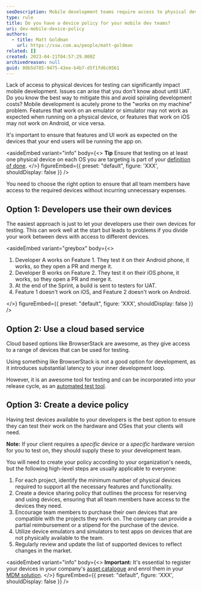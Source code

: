 ```yaml
---
seoDescription: Mobile development teams require access to physical devices for testing to avoid issues and spiraling development costs.
type: rule
title: Do you have a device policy for your mobile dev teams?
uri: dev-mobile-device-policy
authors:
  - title: Matt Goldman
    url: https://ssw.com.au/people/matt-goldman
related: []
created: 2023-04-21T04:57:29.000Z
archivedreason: null
guid: 08b5d785-9475-43ee-b4b7-d5f1fd6c0561
---
```


Lack of access to physical devices for testing can significantly impact mobile development. Issues can arise that you don't know about until UAT. Do you know the best way to mitigate this and avoid spiraling development costs?
Mobile development is acutely prone to the "works on my machine" problem. Features that work on an emulator or simulator may not work as expected when running on a physical device, or features that work on iOS may not work on Android, or vice versa.

It's important to ensure that features and UI work as expected on the devices that your end users will be running the app on.

<asideEmbed
  variant="info"
  body={<>
    **Tip** Ensure that testing on at least one physical device on each OS you are targeting is part of your [definition of done](/definition-of-done).
  </>}
  figureEmbed={{
    preset: "default",
    figure: 'XXX',
    shouldDisplay: false
  }}
/>

You need to choose the right option to ensure that all team members have access to the required devices without incurring unnecessary expenses.

## Option 1: Developers use their own devices

The easiest approach is just to let your developers use their own devices for testing. This can work well at the start but leads to problems if you divide your work between devs with access to different devices.

<asideEmbed
  variant="greybox"
  body={<>
    
1. Developer A works on Feature 1. They test it on their Android phone, it works, so they open a PR and merge it.
2. Developer B works on Feature 2. They test it on their iOS phone, it works, so they open a PR and merge it.
3. At the end of the Sprint, a build is sent to testers for UAT.
4. Feature 1 doesn't work on iOS, and Feature 2 doesn't work on Android.

  </>}
  figureEmbed={{
    preset: "default",
    figure: 'XXX',
    shouldDisplay: false
  }}
/>

## Option 2: Use a cloud based service

Cloud based options like BrowserStack are awesome, as they give access to a range of devices that can be used for testing.

Using something like BrowserStack is not a good option for development, as it introduces substantial latency to your inner development loop.

However, it is an awesome tool for testing and can be incorporated into your release cycle, as an [automated test tool](https://www.browserstack.com/app-automate).

## Option 3: Create a device policy

Having test devices available to your developers is the best option to ensure they can test their work on the hardware and OSes that your clients will need.

**Note:** If your client requires a _specific_ device or a _specific_ hardware version for you to test on, they should supply these to your development team.

You will need to create your policy according to your organization's needs, but the following high-level steps are usually applicable to everyone:

1. For each project, identify the minimum number of physical devices required to support all the necessary features and functionality.
2. Create a device sharing policy that outlines the process for reserving and using devices, ensuring that all team members have access to the devices they need.
3. Encourage team members to purchase their own devices that are compatible with the projects they work on. The company can provide a partial reimbursement or a stipend for the purchase of the device.
4. Utilize device emulators and simulators to test apps on devices that are not physically available to the team.
5. Regularly review and update the list of supported devices to reflect changes in the market.

<asideEmbed
  variant="info"
  body={<>
    **Important:** It's essential to register your devices in your company's [asset catalogue](/label-your-assets) and enrol them in your [MDM solution](/implementing-intune).
  </>}
  figureEmbed={{
    preset: "default",
    figure: 'XXX',
    shouldDisplay: false
  }}
/>